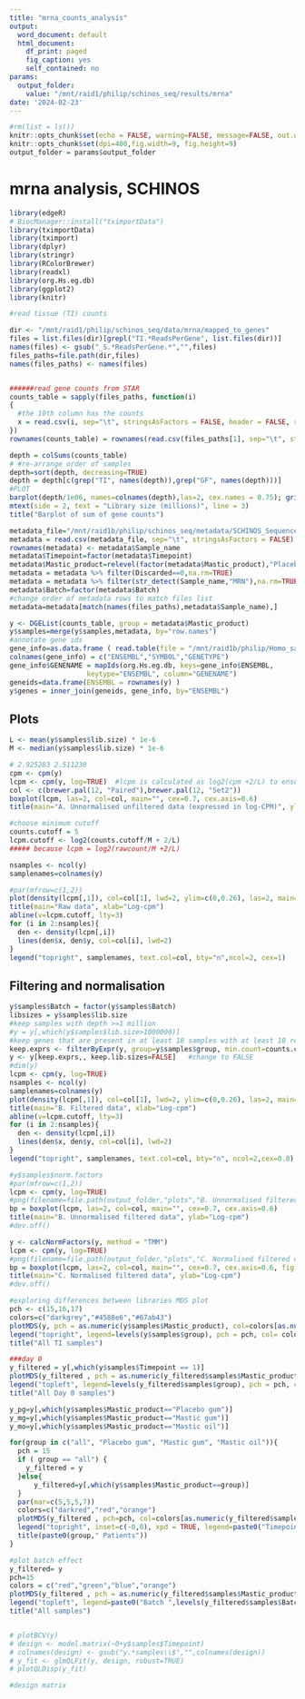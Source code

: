 ```yaml
---
title: "mrna_counts_analysis"
output:
  word_document: default
  html_document:
    df_print: paged
    fig_caption: yes
    self_contained: no
params:
  output_folder: 
    value: "/mnt/raid1/philip/schinos_seq/results/mrna"
date: '2024-02-23'
---
```


```r
#rm(list = ls())
knitr::opts_chunk$set(echo = FALSE, warning=FALSE, message=FALSE, out.width="100%", out.height="100%")
knitr::opts_chunk$set(dpi=400,fig.width=9, fig.height=9)
output_folder = params$output_folder

```

# mrna analysis, SCHINOS {.tabset .tabset-fade .tabset-pills}

```r
library(edgeR)
# BiocManager::install("tximportData")
library(tximportData)
library(tximport)
library(dplyr)
library(stringr)
library(RColorBrewer)
library(readxl)
library(org.Hs.eg.db)
library(ggplot2)
library(knitr)
```
```r
#read tissue (TI) counts

dir <- "/mnt/raid1/philip/schinos_seq/data/mrna/mapped_to_genes"
files = list.files(dir)[grepl("TI.*ReadsPerGene", list.files(dir))]
names(files) <- gsub("_S.*ReadsPerGene.*","",files)
files_paths=file.path(dir,files)
names(files_paths) <- names(files)


######read gene counts from STAR
counts_table = sapply(files_paths, function(i)
{
  #the 10th column has the counts
  x = read.csv(i, sep="\t", stringsAsFactors = FALSE, header = FALSE, skip=4)[, 4]
})
rownames(counts_table) = rownames(read.csv(files_paths[1], sep="\t", stringsAsFactors = FALSE, header = FALSE, row.names = 1, skip=4))

depth = colSums(counts_table)
# #re-arrange order of samples
depth=sort(depth, decreasing=TRUE)
depth = depth[c(grep("TI", names(depth)),grep("GF", names(depth)))]
#PLOT
barplot(depth/1e06, names=colnames(depth),las=2, cex.names = 0.75); grid()
mtext(side = 2, text = "Library size (millions)", line = 3)
title("Barplot of sum of gene counts")
```
```r
metadata_file="/mnt/raid1b/philip/schinos_seq/metadata/SCHINOS_Sequenced_samples_metadata.tsv"
metadata = read.csv(metadata_file, sep="\t", stringsAsFactors = FALSE)
rownames(metadata) <- metadata$Sample_name
metadata$Timepoint=factor(metadata$Timepoint)
metadata$Mastic_product=relevel(factor(metadata$Mastic_product),"Placebo gum")
metadata = metadata %>% filter(Discarded==0,na.rm=TRUE)
metadata = metadata %>% filter(str_detect(Sample_name,"MRN"),na.rm=TRUE)
metadata$Batch=factor(metadata$Batch)
#change order of metadata rows to match files list
metadata=metadata[match(names(files_paths),metadata$Sample_name),]
```

```r
y <- DGEList(counts_table, group = metadata$Mastic_product)
y$samples=merge(y$samples,metadata, by="row.names")
#annotate gene ids
gene_info=as.data.frame ( read.table(file = "/mnt/raid1b/philip/Homo_sapiens/STAR_index/geneInfo.tab", header=F, skip=1, sep="\t"))
colnames(gene_info) = c("ENSEMBL","SYMBOL","GENETYPE")
gene_info$GENENAME = mapIds(org.Hs.eg.db, keys=gene_info$ENSEMBL,
                   keytype="ENSEMBL", column="GENENAME")
geneids=data.frame(ENSEMBL = rownames(y) )
y$genes = inner_join(geneids, gene_info, by="ENSEMBL")

```

## Plots
```r
L <- mean(y$samples$lib.size) * 1e-6
M <- median(y$samples$lib.size) * 1e-6

# 2.925283 2.511230
cpm <- cpm(y)
lcpm <- cpm(y, log=TRUE)  #lcpm is calculated as log2(cpm +2/L) to ensure non-zeroes
col <- c(brewer.pal(12, "Paired"),brewer.pal(12, "Set2"))
boxplot(lcpm, las=2, col=col, main="", cex=0.7, cex.axis=0.6)
title(main="A. Unnormalised unfiltered data (expressed in log-CPM)", ylab="Log-cpm")
```

```r
#choose minimum cutoff
counts.cutoff = 5
lcpm.cutoff <- log2(counts.cutoff/M + 2/L)
##### because lcpm = log2(rawcount/M +2/L)

nsamples <- ncol(y)
samplenames=colnames(y)

#par(mfrow=c(1,2))
plot(density(lcpm[,1]), col=col[1], lwd=2, ylim=c(0,0.26), las=2, main="", xlab="")
title(main="Raw data", xlab="Log-cpm")
abline(v=lcpm.cutoff, lty=3)
for (i in 2:nsamples){
  den <- density(lcpm[,i])
  lines(den$x, den$y, col=col[i], lwd=2)
}
legend("topright", samplenames, text.col=col, bty="n",ncol=2, cex=1)

```

## Filtering and normalisation

```r
y$samples$Batch = factor(y$samples$Batch)
libsizes = y$samples$lib.size
#keep samples with depth >=1 million
#y = y[,which(y$samples$lib.size>1000000)]   
#keep genes that are present in at least 18 samples with at least 10 reads
keep.exprs <- filterByExpr(y, group=y$samples$group, min.count=counts.cutoff, large.n=18, min.prop=1)
y <- y[keep.exprs,, keep.lib.sizes=FALSE]   #change to FALSE
#dim(y)
lcpm <- cpm(y, log=TRUE)
nsamples <- ncol(y)
samplenames=colnames(y)
plot(density(lcpm[,1]), col=col[1], lwd=2, ylim=c(0,0.26), las=2, main="", xlab="")
title(main="B. Filtered data", xlab="Log-cpm")
abline(v=lcpm.cutoff, lty=3)
for (i in 2:nsamples){
  den <- density(lcpm[,i])
  lines(den$x, den$y, col=col[i], lwd=2)
}
legend("topright", samplenames, text.col=col, bty="n", ncol=2,cex=0.8)

```
```r
#y$samples$norm.factors
#par(mfrow=c(1,2))
lcpm <- cpm(y, log=TRUE)
#png(filename=file.path(output_folder,"plots","B. Unnormalised filtered data"),)
bp = boxplot(lcpm, las=2, col=col, main="", cex=0.7, cex.axis=0.6)
title(main="B. Unnormalised filtered data", ylab="Log-cpm")
#dev.off()

y <- calcNormFactors(y, method = "TMM")
lcpm <- cpm(y, log=TRUE)
#png(filename=file.path(output_folder,"plots","C. Normalised filtered data.png"))
bp = boxplot(lcpm, las=2, col=col, main="", cex=0.7, cex.axis=0.6, fig.height=1)
title(main="C. Normalised filtered data", ylab="Log-cpm")
#dev.off()

```

```r
#exploring differences between libraries MDS plot
pch <- c(15,16,17)
colors=c("darkgrey","#4588e6","#67ab43")
plotMDS(y, pch = as.numeric(y$samples$Mastic_product), col=colors[as.numeric(y$samples$Mastic_product)], labels =gsub("MRN","",y$samples$Sample_name), cex=0.8)
legend("topright", legend=levels(y$samples$group), pch = pch, col= colors[c(1:nlevels(y$samples$Mastic_product))],cex=1)
title("All TI samples")

###day 0
y_filtered = y[,which(y$samples$Timepoint == 1)]
plotMDS(y_filtered , pch = as.numeric(y_filtered$samples$Mastic_product), col=colors[as.numeric(y_filtered$samples$Mastic_product)], labels =gsub("MRN","",y_filtered$samples$Sample_name), cex=1)
legend("topleft", legend=levels(y_filtered$samples$group), pch = pch, col= colors[c(1:nlevels(y_filtered$samples$Mastic_product))],cex=1)
title("All Day 0 samples")

y_pg=y[,which(y$samples$Mastic_product=="Placebo gum")]   
y_mg=y[,which(y$samples$Mastic_product=="Mastic gum")]   
y_mo=y[,which(y$samples$Mastic_product=="Mastic oil")] 

for(group in c("all", "Placebo gum", "Mastic gum", "Mastic oil")){
  pch = 15
  if ( group == "all") {
    y_filtered = y
  }else{
      y_filtered=y[,which(y$samples$Mastic_product==group)] 
  }
  par(mar=c(5,5,5,7))
  colors=c("darkred","red","orange")
  plotMDS(y_filtered , pch=pch, col=colors[as.numeric(y_filtered$samples$Timepoint)], labels =gsub("MRN","",y_filtered$samples$Sample_name), cex=1.1)
  legend("topright", inset=c(-0,0), xpd = TRUE, legend=paste0("Timepoint ", levels(y_filtered$samples$Timepoint)), pch = pch, col= colors[c(1:nlevels(y_filtered$samples$Timepoint))],cex=1.1)
  title(paste0(group," Patients"))
}

#plot batch effect
y_filtered= y
pch=15
colors = c("red","green","blue","orange")
plotMDS(y_filtered , pch = as.numeric(y_filtered$samples$Mastic_product), col=colors[as.numeric(y_filtered$samples$Batch)], labels =gsub("MRN","",y_filtered$samples$Sample_name), cex=1)
legend("topleft", legend=paste0("Batch ",levels(y_filtered$samples$Batch)), pch = pch, col= colors[c(1:nlevels(y_filtered$samples$Batch))],cex=1)
title("All samples")


# plotBCV(y)
# design <- model.matrix(~0+y$samples$Timepoint)
# colnames(design) <- gsub("y.*samples\\$","",colnames(design))
# y_fit <- glmQLFit(y, design, robust=TRUE)
# plotQLDisp(y_fit)

#design matrix
  
```